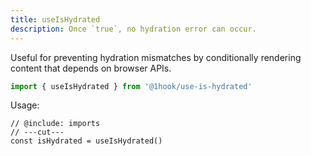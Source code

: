 ```yaml
---
title: useIsHydrated
description: Once `true`, no hydration error can occur.
---
```


Useful for preventing hydration mismatches by conditionally rendering content that depends on browser APIs.

```ts twoslash include imports
import { useIsHydrated } from '@1hook/use-is-hydrated'
```

Usage:

```tsx twoslash
// @include: imports
// ---cut---
const isHydrated = useIsHydrated()
```

